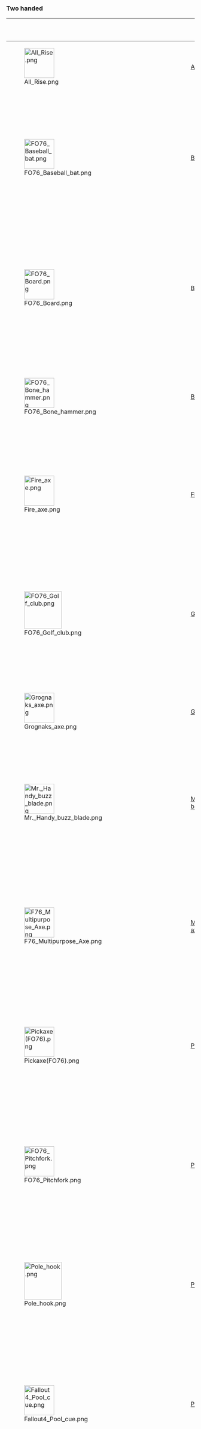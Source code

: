 ===Two handed===
{| class="va-table va-table-center va-table-full sortable"
!
! {{Icon|blunt|x24px|tooltip=Two-handed melee weapon name}}
! {{Icon|level|x18px|tooltip=Level}}
! {{Icon|damage|x18px|tooltip=Damage per attack|link=Damage}}
! {{Icon|dps|x18px|tooltip=Damage per second}}
! {{Icon|attack|x18px|tooltip=Speed}}
! {{Icon|crit|x18px|tooltip=Critical hit Damage}}
! {{Icon|ap|x18px|tooltip=Action point cost}}
! {{Icon|dap|x18px|tooltip=Damage per Action Point}}
! {{Icon|weight|x18px|tooltip=Weapon weight}}
! {{Icon|merchant|x18px|tooltip=Weapon value in caps}}
! {{Icon|ratio|x18px|tooltip=Value to weight ratio}}
! Base ID

|- class="va-table-highlight" style="height:32px;"
| rowspan="1" |[[File:All Rise.png|80px|link=All Rise]]
| rowspan="1" |[[All Rise]]
| 50
| 160
| 96
| Slow
| ?
| 45
| 3.55
| 20
| 70
| 3.5
| rowspan="1" | {{ID|000FF964}}

|- style="height:32px;"
| rowspan="6" |[[File:FO76 Baseball bat.png|80px|link=Baseball bat (Fallout 76)]]
| rowspan="6" |[[Baseball bat (Fallout 76)|Baseball bat]]
| 1
| 28
| 16.8
| Slow
| ?
| 35
| ?
| 3
| 12
| 0.25
| rowspan="6" | {{ID|0008E736}}
|- style="height:32px;"
| 5
| 35
| 21
| Slow
| ?
| 35
| ?
| 3
| 25
| 8.33
|- style="height:32px;"
| 15
| 40
| 24
| Slow
| ?
| 35
| ?
| 3
| 25
| 8.33
|- style="height:32px;"
| 25
| 45
| 27
| Slow
| ?
| 35
| ?
| 3
| 25
| 8.33
|- style="height:32px;"
| 35
| 50
| 30
| Slow
| ?
| 35
| ?
| 3
| 25
| 8.33
|- style="height:32px;"
| 45
| 55
| 33
| Slow
| ?
| 35
| ?
| 3
| 25
| 8.33

|- style="height:32px;"
| rowspan="6" |[[File:FO76 Board.png|80px|link=Board (Fallout 76)]]
| rowspan="6" |[[Board (Fallout 76)|Board]]
| 1
| 25
| 15
| Slow
| ?
| 33
| ?
| 10
| 3
| 3.33
| rowspan="6" | {{ID|0005C250}}
|- style="height:32px;"
| 5
| 30
| 18
| Slow
| ?
| 33
| ?
| 10
| 3
| 3.33
|- style="height:32px;"
| 15
| 35
| 21
| Slow
| ?
| 33
| ?
| 10
| 3
| 3.33
|- style="height:32px;"
| 25
| 40
| 24
| Slow
| ?
| 33
| ?
| 10
| 3
| 3.33
|- style="height:32px;"
| 35
| 45
| 27
| Slow
| ?
| 33
| ?
| 10
| 3
| 3.33
|- style="height:32px;"
| 45
| 50
| 30
| Slow
| ?
| 33
| ?
| 10
| 3
| 3.33

|- style="height:32px;"
| rowspan="4" |[[File:FO76 Bone hammer.png|80px|link=Bone hammer]]
| rowspan="4" |[[Bone hammer]]
| 15
| 50
| 12
| Slow
| ?
| 40
| ?
| 12
| 45
| 3.75
| rowspan="4" | {{ID|003643D9}}
|- style="height:32px;"
| 25
| 60
| 36
| Slow
| ?
| 40
| ?
| 12
| 45
| 3.75
|- style="height:32px;"
| 35
| 70
| 42
| Slow
| ?
| 40
| ?
| 12
| 45
| 3.75
|- style="height:32px;"
| 45
| 80
| 48
| Slow
| ?
| 40
| ?
| 12
| 45
| 3.75

|- style="height:32px;"
| rowspan="5" |[[File:Fire axe.png|80px|link=Fire axe (Fallout 76)]]
| rowspan="5" |[[Fire axe (Fallout 76)|Fire axe]]
| 5
| 35
| 21
| Slow
| ?
| 30
| ?
| 3
| 15
| 5
| rowspan="5" | {{ID|0012B793}}
|- style="height:32px;"
| 15
| 45
| 27
| Slow
| ?
| 30
| ?
| 3
| 15
| 5
|- style="height:32px;"
| 25
| 55
| 33
| Slow
| ?
| 30
| ?
| 3
| 15
| 5
|- style="height:32px;"
| 35
| 65
| 39
| Slow
| ?
| 30
| ?
| 3
| 15
| 5
|- style="height:32px;"
| 45
| 72
| 43.2
| Slow
| ?
| 30
| ?
| 3
| 15
| 5

|- style="height:32px;"
| rowspan="6" |[[File:FO76 Golf club.png|100px|link=Golf club]]
| rowspan="6" |[[Golf club]]
| 1
| 24
| 14.4
| Slow
| ?
| 40
| ?
| 3
| 25
| 8.33
| rowspan="6" | {{ID|00073677}}
|- style="height:32px;"
| 5
| 25
| 15
| Slow
| ?
| 40
| ?
| 3
| 25
| 8.33
|- style="height:32px;"
| 15
| 30
| 18
| Slow
| ?
| 40
| ?
| 3
| 25
| 8.33
|- style="height:32px;"
| 25
| 35
| 21
| Slow
| ?
| 40
| ?
| 3
| 25
| 8.33
|- style="height:32px;"
| 35
| 40
| 24
| Slow
| ?
| 40
| ?
| 3
| 25
| 8.33
|- style="height:32px;"
| 45
| 45
| 27
| Slow
| ?
| 40
| ?
| 3
| 25
| 8.33


|- style="height:32px;"
| rowspan="3" |[[File:Grognaks axe.png|80px|link=Grognak's axe (Fallout 76)]]
| rowspan="3" |[[Grognak's axe (Fallout 76)|Grognak's axe]]
| 30
| 65
| 39
| Slow
| ?
| 20
| ?
| 10
| 100
| 10
| rowspan="3" | {{ID|00183FCD}}
|- style="height:32px;"
| 40
| 75
| 45
| Slow
| ?
| 20
| ?
| 10
| 100
| 10
|- style="height:32px;"
| 50
| 85
| 51
| Slow
| ?
| 20
| ?
| 10
| 100
| 10

|- style="height:32px;"
| rowspan="4" |[[File:Mr. Handy buzz blade.png|80px|link=Mr. Handy buzz blade (Fallout 76)]]
| rowspan="4" |[[Mr. Handy buzz blade (Fallout 76)|Mr. Handy buzz blade]]
| 15
| 2
| 
| Very Fast
| ?
| 40
| ?
| 10
| 50
| 5
| rowspan="4" | {{ID|0010EC97}}
|- style="height:32px;"
| 25
| 4
| 
| Very Fast
| ?
| 40
| ?
| 10
| 50
| 5
|- style="height:32px;"
| 35
| 6
| 
| Very Fast
| ?
| 40
| ?
| 10
| 50
| 5
|- style="height:32px;"
| 45
| 8
| 
| Very Fast
| ?
| 40
| ?
| 10
| 50
| 5


|- style="height:32px;"
| rowspan="6" |[[File:F76_Multipurpose_Axe.png|80px]]
| rowspan="6" |[[Multi-purpose axe]]
| 1
| 26
| 15.6
| Slow
| ?
| 40
| ?
| 4
| 40
| 10
| rowspan="6" | {{ID|002A0405}}
|- style="height:32px;"
| 5
| 32
| 19.2
| Slow
| ?
| 40
| ?
| 4
| 40
| 10
|- style="height:32px;"
| 15
| 42
| 25.2
| Slow
| ?
| 40
| ?
| 4
| 40
| 10
|- style="height:32px;"
| 25
| 52
| 31.2
| Slow
| ?
| 40
| ?
| 4
| 40
| 10
|- style="height:32px;"
| 35
| 62
| 37.2
| Slow
| ?
| 40
| ?
| 4
| 40
| 10
|- style="height:32px;"
| 45
| 69
| 41.4
| Slow
| ?
| 40
| ?
| 4
| 40
| 10

|-style="height:32px;"
| rowspan="5" |[[File:Pickaxe(FO76).png|80px|link=Pickaxe]]
| rowspan="5" |[[Pickaxe]]
| 5
| 32
| 19.2
| Slow
| ?
| 40
| ?
| 2.5
| 40
| 16
| rowspan="5" | {{ID|00002840}}
|- style="height:32px;"
| 15
| 41
| 24.6
| Slow
| ?
| 40
| ?
| 2.5
| 40
| 16
|- style="height:32px;"
| 25
| 48
| 28.8
| Slow
| ?
| 40
| ?
| 2.5
| 40
| 16
|- style="height:32px;"
| 35
| 55
| 33
| Slow
| ?
| 40
| ?
| 2.5
| 40
| 16
|- style="height:32px;"
| 45
| 60
| 36
| Slow
| ?
| 40
| ?
| 2.5
| 40
| 16

|-style="height:32px;"
| rowspan="6" |[[File:FO76 Pitchfork.png|80px|link=Pitchfork]]
| rowspan="6" |[[Pitchfork]]
| 1
| 22
| 19.8
| Medium
| ?
| 40
| ?
| 2
| 15
| 7.5
| rowspan="6" | {{ID|0003A1D1}}
|- style="height:32px;"
| 5
| 27
| 24.3
| Medium
| ?
| 40
| ?
| 2
| 15
| 7.5
|- style="height:32px;"
| 15
| 32
| 28.8
| Medium
| ?
| 40
| ?
| 2
| 15
| 7.5
|- style="height:32px;"
| 25
| 37
| 33.3
| Medium
| ?
| 40
| ?
| 2
| 15
| 7.5
|- style="height:32px;"
| 35
| 42
| 37.8
| Medium
| ?
| 40
| ?
| 2
| 15
| 7.5
|- style="height:32px;"
| 45
| 47
| 42.3
| Medium
| ?
| 40
| ?
| 2
| 15
| 7.5

|- style="height:32px;"
| rowspan="5" |[[File:Pole_hook.png|100px|link= Pole hook (Fallout 76)]]
| rowspan="5" |[[Pole hook (Fallout 76)|Pole hook]]
| 10
| 43
| 25.8
| Slow
| ?
| 40
| ?
| 7
| 45
| 6.42
| rowspan="5" | {{ID|00110771}}
|- style="height:32px;"
| 20
| 50
| 30
| Slow
| ?
| 40
| ?
| 7
| 45
| 6.42
|- style="height:32px;"
| 30
| 57
| 34.2
| Slow
| ?
| 40
| ?
| 7
| 45
| 6.42
|- style="height:32px;"
| 40
| 65
| 39
| Slow
| ?
| 40
| ?
| 7
| 45
| 6.42
|- style="height:32px;"
| 50
| 71
| 42.6
| Slow
| ?
| 40
| ?
| 7
| 45
| 6.42


|- style="height:32px;"
| rowspan="6" |[[File:Fallout4_Pool_cue.png|80px|link=Pool cue (Fallout 76)]]
| rowspan="6" |[[Pool cue (Fallout 76)|Pool cue]]
| 1
| 21
| 12.6
| Slow
| ?
| 30
| ?
| 1
| 10
| 10
| rowspan="6" | {{ID|000FA3E8}}
|- style="height:32px;"
| 5
| 26
| 15.6
| Slow
| ?
| 30
| ?
| 1
| 10
| 10
|- style="height:32px;"
| 15
| 31
| 18.6
| Slow
| ?
| 30
| ?
| 1
| 10
| 10
|- style="height:32px;"
| 25
| 36
| 21.6
| Slow
| ?
| 30
| ?
| 1
| 10
| 10
|- style="height:32px;"
| 35
| 41
| 24.6
| Slow
| ?
| 30
| ?
| 1
| 10
| 10
|- style="height:32px;"
| 45
| 46
| 27.6
| Slow
| ?
| 30
| ?
| 1
| 10
| 10

|- style="height:32px;"
| rowspan="1" |[[File:Fallout_76_Protest_Sign_3_Against_Automation.png|50px|link=Protest sign]]
| rowspan="1" |[[Protest sign]] (All Variants)
| 1
| 10
| 6
| Slow
| ?
| 33
| ?
| 3
| 1
| 0.33
| rowspan="1" |{{ID|002d481e}} (Dad Needs Jobs)<br />{{ID|002d4837}} (Jobs) <br />{{ID|002d4857}} (Against Automation)<br />{{ID|002d4864}} (Want to Work)<br />{{ID|002d4865}} (People First)<br />{{ID|002d4866}} (Jobs or Blood)<br />{{ID|002d4867}} (Give Jobs Back)<br />{{ID|002d4960}} (Block the Bot)<br />{{ID|002d4a7f}} (Men not machines)<br />{{ID|002d4aa0}} (Ain't a Commie)

|- style="height:32px;"
| rowspan="5" |[[File:F76WA Sheepsquatch staff.png|80px|link=Sheepsquatch staff]]
| rowspan="5" |[[Sheepsquatch staff]] {{icon|FO76WA|link=Wild Appalachia}}
| 10
| 35
| 21
| Slow
| ?
| 40
| ?
| 12
| 40
| 3.33
| rowspan="5" | {{ID|00455847}}
|- style="height:32px;"
| 20
| 45
| 27
| Slow
| ?
| 40
| ?
| 12
| 40
| 3.33
|- style="height:32px;"
| 30
| 55
| 33
| Slow
| ?
| 40
| ?
| 12
| 40
| 3.33
|- style="height:32px;"
| 40
| 65
| 39
| Slow
| ?
| 40
| ?
| 12
| 40
| 3.33
|- style="height:32px;"
| 50
| 75
| 45
| Slow
| ?
| 40
| ?
| 12
| 40
| 3.33


|- style="height:32px;"
| rowspan="5" |[[File:FO76WA Shepherd's crook.png|100px|link=Shepherd's crook]]
| rowspan="5" |[[Shepherd's crook]] {{icon|FO76WA|link=Wild Appalachia}}
| 10
| 10
| 6
| Slow
| ?
| 40
| ?
| 7
| 45
| 6.42
| rowspan="5" | {{ID|0045582b}}
|- style="height:32px;"
| 20
| 20
| 12
| Slow
| ?
| 40
| ?
| 7
| 45
| 6.42
|- style="height:32px;"
| 30
| 30
| 18
| Slow
| ?
| 40
| ?
| 7
| 45
| 6.42
|- style="height:32px;"
| 40
| 40
| 24
| Slow
| ?
| 40
| ?
| 7
| 45
| 6.42
|- style="height:32px;"
| 50
| 50
| 30
| Slow
| ?
| 40
| ?
| 7
| 45
| 6.42

|- style="height:32px;"
| rowspan="6" |[[File:FO76 Shovel.png|60px|link=Shovel (Fallout 76)]]
| rowspan="6" |[[Shovel (Fallout 76)|Shovel]]
| 1
| 15
| 9
| Slow
| ?
| 40
| ?
| 6
| 40
| 6.67
| rowspan="6" | {{ID|004E2E20}}
|- style="height:32px;"
| 5
| 20
| 12
| Slow
| ?
| 40
| ?
| 6
| 40
| 6.67
|- style="height:32px;"
| 15
| 25
| 15
| Slow
| ?
| 40
| ?
| 6
| 40
| 6.67
|- style="height:32px;"
| 25
| 30
| 18
| Slow
| ?
| 40
| ?
| 6
| 40
| 6.67
|- style="height:32px;"
| 35
| 35
| 21
| Slow
| ?
| 40
| ?
| 6
| 40
| 6.67
|- style="height:32px;"
| 45
| 40
| 24
| Slow
| ?
| 40
| ?
| 6
| 40
| 6.67

|- style="height:32px;"
| rowspan="5" |[[File:Fo4 sledgehammer.png|80px|link=Sledgehammer (Fallout 76)]]
| rowspan="5" |[[Sledgehammer (Fallout 76)|Sledgehammer]]
| 10
| 43
| 25.8
| Slow
| ?
| ?
| ?
| 12
| ?
| ?
| rowspan="5" | {{ID|000E7AB9}}
|- style="height:32px;"
| 20
| 50
| 30
| Slow
| ?
| 40
| ?
| 12
| 40
| 3.33
|- style="height:32px;"
| 30
| 57
| 34.2
| Slow
| ?
| 40
| ?
| 12
| 40
| 3.33
|- style="height:32px;"
| 40
| 65
| 39
| Slow
| ?
| 40
| ?
| 12
| 40
| 3.33
|- style="height:32px;"
| 50
| 71
| 42.6
| Slow
| ?
| 40
| ?
| 12
| 40
| 3.33

|-style="height:32px;"
| rowspan="4" |[[File:FO76 Spear.png|80px|link=Spear (Fallout 76)]]
| rowspan="4" |[[Spear (Fallout 76)|Spear]]
| 15
| 43
| 38.7
| Medium
| ?
| 40
| ?
| 2
| 40
| 80
| rowspan="4" | {{ID|002D473A}}
|- style="height:32px;"
| 25
| 48
| 43.2
| Medium
| ?
| 40
| ?
| 2
| 40
| 80
|- style="height:32px;"
| 35
| 53
| 47.7
| Medium
| ?
| 40
| ?
| 2
| 40
| 80
|- style="height:32px;"
| 45
| 58
| 52.2
| Medium
| ?
| 40
| ?
| 2
| 40
| 80

|- style="height:32px;"
| rowspan="3" |[[File:Super sledge (Fallout_4).png|80px|link=Super sledge (Fallout 76)]]
| rowspan="3" |[[Super sledge (Fallout 76)|Super sledge]]
| 30
| 65
| 39
| Slow
| ?
| 45
| ?
| 20
| 70
| 3.5
| rowspan="3" | {{ID|000FF964}}
|- style="height:32px;"
| 40
| 75
| 45
| Slow
| ?
| 45
| ?
| 20
| 70
| 3.5
|- style="height:32px;"
| 50
| 85
| 51
| Slow
| ?
| 45
| ?
| 20
| 70
| 3.5

|- style="height:32px;"
| rowspan="1" |[[File:FO76NW Tenderizer.png|80px|link=Tenderizer]]
| rowspan="1" |[[Tenderizer]] {{icon|FO76NW}} {{Limited}}
| 50
| 75
| 45
| Slow
| ?
| 45
| ?
| 20
| 70
| 3.5
| {{ID|00553295}}

|- style="height:32px;"
| rowspan="4" |[[File:Wardrum.png|80px|link=War drum]]
| rowspan="4" |[[War drum]]
| 15
| 48
| 28.8
| Slow
| ?
| 45
| ?
| 20
| 115
| 5.75
| rowspan="4" | {{ID|0000DC57}}
|- style="height:32px;"
| 25
| 58
| 34.8
| Slow
| ?
| 45
| ?
| 20
| 115
| 5.75
|- style="height:32px;"
| 35
| 68
| 40.8
| Slow
| ?
| 45
| ?
| 20
| 115
| 5.75
|- style="height:32px;"
| 45
| 78
| 46.8
| Slow
| ?
| 45
| ?
| 20
| 115
| 5.75

|}
